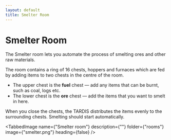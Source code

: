 ```yaml
---
layout: default
title: Smelter Room
---
```



# Smelter Room

The Smelter room lets you automate the process of smelting ores and other raw materials.

The room contains a ring of 16 chests, hoppers and furnaces which are fed by adding items to two chests in the centre of the room.

* The upper chest is the **fuel** chest &mdash; add any items that can be burnt, such as coal, logs etc.
* The lower chest is the **ore** chest &mdash; add the items that you want to smelt in here.

When you close the chests, the TARDIS distributes the items evenly to the surrounding chests. Smelting should start automatically.

<TabbedImage name={"Smelter room"} description={""} folder={"rooms"} image={"smelter.png"} heading={false} />
